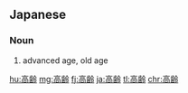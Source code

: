 ==Japanese==
{{ja-kanjitab|こう|れい|yomi=on}}

===Noun===
{{ja-noun|こうれい}}

# advanced age, old age

[[hu:高齢]]
[[mg:高齢]]
[[fj:高齢]]
[[ja:高齢]]
[[tl:高齢]]
[[chr:高齢]]